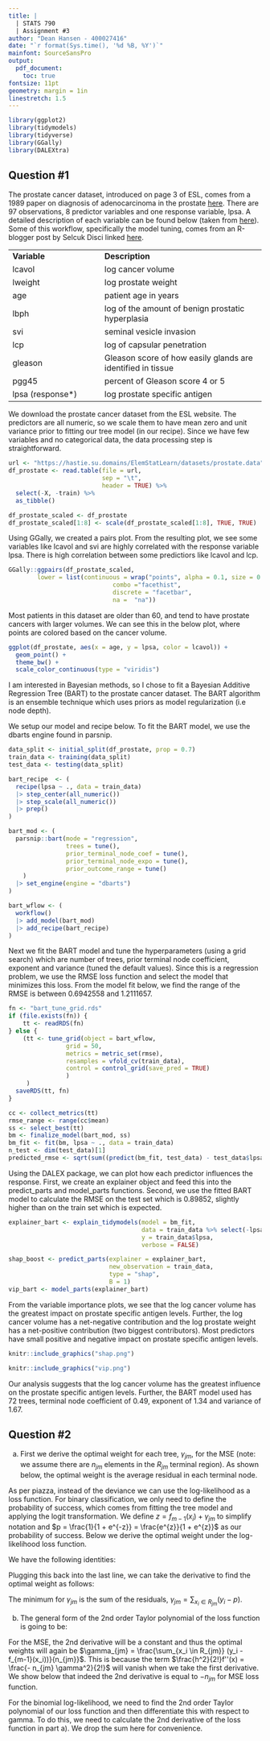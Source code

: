 ```yaml
---
title: |
  | STATS 790
  | Assignment #3
author: "Dean Hansen - 400027416"
date: "`r format(Sys.time(), '%d %B, %Y')`"
mainfont: SourceSansPro
output: 
  pdf_document:
    toc: true
fontsize: 11pt
geometry: margin = 1in
linestretch: 1.5
---
```


```r
library(ggplot2)
library(tidymodels)
library(tidyverse)
library(GGally)
library(DALEXtra)
```

\newpage

## Question #1

The prostate cancer dataset, introduced on page 3 of ESL, comes from a 1989 paper on diagnosis of adenocarcinoma in the prostate [here](https://pubmed.ncbi.nlm.nih.gov/2468795/). There are 97 observations, 8 predictor variables and one response variable, lpsa. A detailed description of each variable can be found below (taken from [here](https://rdrr.io/cran/ElemStatLearn/man/prostate.html)). Some of this workflow, specifically the model tuning, comes from an R-blogger post by Selcuk Disci linked [here](https://www.r-bloggers.com/2022/12/the-effect-of-childhood-education-on-wealth-modeling-with-bayesian-additive-regression-trees-bart/).

|                   |                                                             |
|:-------------------------|:---------------------------------------------|
| **Variable**      | **Description**                                             |
| lcavol            | log cancer volume                                           |
| lweight           | log prostate weight                                         |
| age               | patient age in years                                        |
| lbph              | log of the amount of benign prostatic hyperplasia           |
| svi               | seminal vesicle invasion                                    |
| lcp               | log of capsular penetration                                 |
| gleason           | Gleason score of how easily glands are identified in tissue |
| pgg45             | percent of Gleason score 4 or 5                             |
| lpsa (response\*) | log prostate specific antigen                               |

We download the prostate cancer dataset from the ESL website. The predictors are all numeric, so we scale them to have mean zero and unit variance prior to fitting our tree model (in our recipe). Since we have few variables and no categorical data, the data processing step is straightforward.

```r
url <- "https://hastie.su.domains/ElemStatLearn/datasets/prostate.data"
df_prostate <- read.table(file = url, 
                          sep = "\t",
                          header = TRUE) %>% 
  select(-X, -train) %>%
  as_tibble()

df_prostate_scaled <- df_prostate
df_prostate_scaled[1:8] <- scale(df_prostate_scaled[1:8], TRUE, TRUE)
```

Using GGally, we created a pairs plot. From the resulting plot, we see some variables like lcavol and svi are highly correlated with the response variable lpsa. There is high correlation between some predictiors like lcavol and lcp.

```r
GGally::ggpairs(df_prostate_scaled, 
        lower = list(continuous = wrap("points", alpha = 0.1, size = 0.1), 
                             combo ="facethist", 
                             discrete = "facetbar", 
                             na =  "na"))
```

Most patients in this dataset are older than $60$, and tend to have prostate cancers with larger volumes. We can see this in the below plot, where points are colored based on the cancer volume.

```r
ggplot(df_prostate, aes(x = age, y = lpsa, color = lcavol)) +
  geom_point() +
  theme_bw() +
  scale_color_continuous(type = "viridis")
```

I am interested in Bayesian methods, so I chose to fit a Bayesian Additive Regression Tree (BART) to the prostate cancer dataset. The BART algorithm is an ensemble technique which uses priors as model regularization (i.e node depth).

We setup our model and recipe below. To fit the BART model, we use the dbarts engine found in parsnip.

```r
data_split <- initial_split(df_prostate, prop = 0.7)
train_data <- training(data_split)
test_data <- testing(data_split)

bart_recipe  <- (
  recipe(lpsa ~ ., data = train_data)
  |> step_center(all_numeric())
  |> step_scale(all_numeric())
  |> prep()
)

bart_mod <- (
  parsnip::bart(mode = "regression",
                trees = tune(),
                prior_terminal_node_coef = tune(),
                prior_terminal_node_expo = tune(),
                prior_outcome_range = tune()
    )
  |> set_engine(engine = "dbarts")
)

bart_wflow <- (
  workflow()
  |> add_model(bart_mod)
  |> add_recipe(bart_recipe)
)
```

Next we fit the BART model and tune the hyperparameters (using a grid search) which are number of trees, prior terminal node coefficient, exponent and variance (tuned the default values). Since this is a regression problem, we use the RMSE loss function and select the model that minimizes this loss. From the model fit below, we find the range of the RMSE is between $0.6942558$ and $1.2111657$.

```r
fn <- "bart_tune_grid.rds"
if (file.exists(fn)) {
    tt <- readRDS(fn)
} else {
    (tt <- tune_grid(object = bart_wflow,
                grid = 50,
                metrics = metric_set(rmse),
                resamples = vfold_cv(train_data),
                control = control_grid(save_pred = TRUE)
                )
     )
  saveRDS(tt, fn)
}

cc <- collect_metrics(tt)
rmse_range <- range(cc$mean)
ss <- select_best(tt)
bm <- finalize_model(bart_mod, ss)
bm_fit <- fit(bm, lpsa ~ ., data = train_data)
n_test <- dim(test_data)[1]
predicted_rmse <- sqrt(sum((predict(bm_fit, test_data) - test_data$lpsa)^2)/n_test)
```

Using the DALEX package, we can plot how each predictor influences the response. First, we create an explainer object and feed this into the predict_parts and model_parts functions. Second, we use the fitted BART model to calculate the RMSE on the test set which is $0.89852$, slightly higher than on the train set which is expected.

```r
explainer_bart <- explain_tidymodels(model = bm_fit,
                                     data = train_data %>% select(-lpsa),
                                     y = train_data$lpsa,
                                     verbose = FALSE)

shap_boost <- predict_parts(explainer = explainer_bart, 
                            new_observation = train_data,
                            type = "shap",
                            B = 1)
vip_bart <- model_parts(explainer_bart)
```

From the variable importance plots, we see that the log cancer volume has the greatest impact on prostate specific antigen levels. Further, the log cancer volume has a net-negative contribution and the log prostate weight has a net-positive contribution (two biggest contributors). Most predictors have small positive and negative impact on prostate specific antigen levels. 

```r
knitr::include_graphics("shap.png")
```

```r
knitr::include_graphics("vip.png")
```

Our analysis suggests that the log cancer volume has the greatest influence on the prostate specific antigen levels. Further, the BART model used has 72 trees, terminal node coefficient of $0.49$, exponent of $1.34$ and variance of $1.67$.

\newpage
## Question #2

a)  First we derive the optimal weight for each tree, $\gamma_{jm}$, for the MSE (note: we assume there are $n_{jm}$ elements in the $R_{jm}$ terminal region). As shown below, the optimal weight is the average residual in each terminal node.

```{=latex}
\begin{align}
\frac{d}{d\gamma_{jm}} L(y_i, f_{m-1} + \gamma_{jm}) &= \frac{d}{d\gamma_{jm}}[\frac{1}{2} \sum_{x_i \in R_{jm}} (y_i - (f_{m-1}(x_i) + \gamma_{jm}))^2]\\
0 &= \sum_{x_i \in R_{jm}} (y_i - (f_{m-1}(x_i) + \gamma_{jm})) \\
0 &= \sum_{x_i \in R_{jm}} (y_i - f_{m-1}(x_i) - \gamma_{jm}) \\
0 &= \sum_{x_i \in R_{jm}} (y_i - f_{m-1}(x_i)) - n_{jm} \gamma_{jm} \\
n_{jm} \gamma_{jm} &= \sum_{x_i \in R_{jm}} (y_i - f_{m-1}(x_i)) \\
\gamma_{jm} &= \frac{\sum_{x_i \in R_{jm}} (y_i - f_{m-1}(x_i))}{n_{jm}}
\end{align}
```
As per piazza, instead of the deviance we can use the log-likelihood as a loss function. For binary classification, we only need to define the probability of success, which comes from fitting the tree model and applying the logit transformation. We define $z = f_{m-1}(x_i) + \gamma_{jm}$ to simplify notation and $p = \frac{1}{1 + e^{-z}} = \frac{e^{z}}{1 + e^{z}}$ as our probability of success. Below we derive the optimal weight under the log-likelihood loss function.

```{=latex}
\begin{align}
\frac{d}{d\gamma_{jm}} L(y_i, f_{m-1}(x_i) + \gamma_{jm}) &= \frac{d}{d\gamma_{jm}}[ - \sum_{x_i \in R_{jm}} y_i \text{log}(p) + (1 - y_i) \text{log}(1-p)]\\
&= \frac{d}{d\gamma_{jm}}[\sum_{x_i \in R_{jm}} - y_i \text{log}(p) - (1 - y_i) \text{log}(1-p)] \\
&= \frac{d}{d\gamma_{jm}}[\sum_{x_i \in R_{jm}} - y_i \text{log}(p) + y_i \text{log}(1-p) - \text{log}(1-p)] \\
&= \frac{d}{d\gamma_{jm}}[\sum_{x_i \in R_{jm}} - y_i (\text{log}(p) - \text{log}(1-p)) - \text{log}(1-p)] \\
&= \frac{d}{d\gamma_{jm}}[\sum_{x_i \in R_{jm}} - y_i \text{log}(\frac{p}{1-p}) - \text{log}(1-p)]
\end{align}
```

We have the following identities:

```{=latex}
\begin{align}
\text{log}(1-p)&=\text{log}(1-\frac{e^{z} }{1 + e^{z}})=\text{log}(\frac{1}{1 + e^{z}})=-\text{log}(1 + e^{f_{m-1}(x_i) + \gamma_{jm}})\\
\text{log}(\frac{p}{1-p})&=\text{log}(p) - \text{log}(1-p) = \text{log}(e^z) = f_{m-1}(x_i) + \gamma_{jm}
\end{align}
```

Plugging this back into the last line, we can take the derivative to find the optimal weight as follows:

```{=latex}
\begin{align}
0 &= \frac{d}{d\gamma_{jm}}[\sum_{x_i \in R_{jm}} - y_i (f_{m-1}(x_i) + \gamma_{jm}) + \text{log}(1 + e^{f_{m-1}(x_i) + \gamma_{jm}})]\\
0 &= \sum_{x_i \in R_{jm}} (- y_i + \frac{e^{f_{m-1}(x_i) + \gamma_{jm}}}{1 + e^{f_{m-1}(x_i) + \gamma_{jm}}})\\
0 &= \sum_{x_i \in R_{jm}} (p - y_i)\\
0 &= \sum_{x_i \in R_{jm}} (y_i - p)
\end{align}
```

The minimum for $\gamma_{jm}$ is the sum of the residuals, $\gamma_{jm} = \sum_{x_i \in R_{jm}} (y_i - p)$.

\newpage
b) The general form of the 2nd order Taylor polynomial of the loss function is going to be:

```{=latex}
\begin{align}
L(y_i, f_{m-1}(x_i) + \gamma_{jm}) \approx
L(y_i, f_{m-1}(x_i)) + gamma_{jm} \frac{d}{df_{m-1}}L(y_i, f_{m-1}(x_i)) + \frac{gamma_{jm}^2}{2!}\frac{d^2}{d^2f_{m-1}}L(y_i, f_{m-1}(x_i))
\end{align}
```

For the MSE, the 2nd derivative will be a constant and thus the optimal weights will again be $\gamma_{jm} = \frac{\sum_{x_i \in R_{jm}} (y_i - f_{m-1}(x_i))}{n_{jm}}$. This is because the term $\frac{h^2}{2!}f''(x) = \frac{- n_{jm} \gamma^2}{2!}$ will vanish when we take the first derivative. We show below that indeed the 2nd derivative is equal to $- n_{jm}$ for MSE loss function.

```{=latex}
\begin{align}
\frac{d^2}{d^2\gamma_{jm}} L(y_i, f_{m-1}(x_i) + \gamma_{jm}) &= \frac{d^2}{d^2\gamma_{jm}}[\frac{1}{2} \sum_{x_i \in R_{jm}} (y_i - (f_{m-1}(x_i) + \gamma_{jm}))^2]\\
\frac{d^2}{d^2\gamma_{jm}} L(y_i, f_{m-1}(x_i) + \gamma_{jm}) &= \frac{d}{d\gamma_{jm}} [\sum_{x_i \in R_{jm}} (y_i - f_{m-1}(x_i)) - n_{jm} \gamma_{jm}] \\
\frac{d^2}{d^2\gamma_{jm}} L(y_i, f_{m-1}(x_i) + \gamma_{jm}) &= - n_{jm} < 0 \text{ } \forall \ x_i
\end{align}
```

For the binomial log-likelihood, we need to find the 2nd order Taylor polynomial of our loss function and then differentiate this with respect to gamma. To do this, we need to calculate the 2nd derivative of the loss function in part a). We drop the sum here for convenience. 

```{=latex}
\begin{align}
\frac{d^2}{d^2\gamma_{jm}} L(y_i, f_{m-1}(x_i) + \gamma_{jm})  &= \frac{d}{d\gamma_{jm}} [y_i - p(x_i)]\\
&= \frac{d}{d\gamma_{jm}} [y_i - \frac{e^{z}}{1 + e^{z}}]\\
&= - \frac{d}{d\gamma_{jm}} \frac{e^{f_{m-1}(x_i) + \gamma_{jm}}}{1 + e^{f_{m-1}(x_i) + \gamma_{jm}}}\\
&= - \frac{d}{d\gamma_{jm}} \frac{e^{f_{m-1}(x_i) + \gamma_{jm}}}{1 + e^{f_{m-1}(x_i) + \gamma_{jm}}}\\
&= - [\frac{(e^{f_{m-1}(x_i)+ \gamma_{jm}})(1 + e^{f_{m-1}(x_i) + \gamma_{jm}}) - (e^{f_{m-1}(x_i)+ \gamma_{jm}})^2}{(1 + e^{f_{m-1}(x_i) + \gamma_{jm}})^2}]
\end{align}
```


